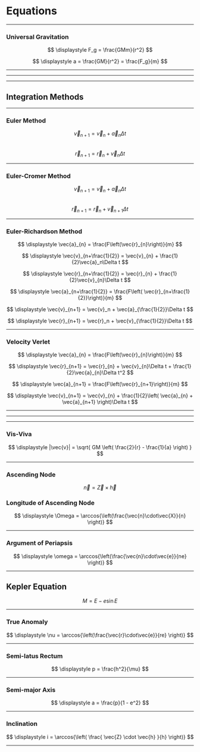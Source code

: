 

<title>Equations</title>

<Prose>

# Equations  


---
### Universal Gravitation
$$ \displaystyle F_g = \frac{GMm}{r^2} $$

$$ \displaystyle a = \frac{GM}{r^2} = \frac{F_g}{m} $$

---  
---  
---  


## Integration Methods

---

### Euler Method

$$ \displaystyle \vec{v}_{n+1} = \vec{v}_n + \vec{a}_n\Delta t $$  
$$ \displaystyle \vec{r}_{n+1} = \vec{r}_n + \vec{v}_n\Delta t $$

---

### Euler-Cromer Method 

$$ \displaystyle \vec{v}_{n+1} = \vec{v}_n + \vec{a}_n\Delta t $$  
$$ \displaystyle \vec{r}_{n+1} = \vec{r}_n + \vec{v}_{n+1}\Delta t $$

---

### Euler-Richardson Method

$$ \displaystyle \vec{a}_{n} = \frac{F\left(\vec{r}_{n}\right)}{m} $$  

$$ \displaystyle \vec{v}_{n+\frac{1}{2}} = \vec{v}_{n} + \frac{1}{2}\vec{a}_n\Delta t $$  

$$ \displaystyle \vec{r}_{n+\frac{1}{2}} = \vec{r}_{n} + \frac{1}{2}\vec{v}_{n}\Delta t $$

$$ \displaystyle \vec{a}_{n+\frac{1}{2}} = \frac{F\left( \vec{r}_{n+\frac{1}{2}}\right)}{m} $$ 


$$ \displaystyle \vec{v}_{n+1} = \vec{v}_n + \vec{a}_{\frac{1}{2}}\Delta t $$  

$$ \displaystyle \vec{r}_{n+1} = \vec{r}_n + \vec{v}_{\frac{1}{2}}\Delta t $$

---

### Velocity Verlet

$$ \displaystyle \vec{a}_{n} = \frac{F\left(\vec{r}_{n}\right)}{m} $$  

$$ \displaystyle \vec{r}_{n+1} = \vec{r}_{n} + \vec{v}_{n}\Delta t + \frac{1}{2}\vec{a}_{n}\Delta t^2 $$

$$ \displaystyle \vec{a}_{n+1} = \frac{F\left(\vec{r}_{n+1}\right)}{m} $$  

$$ \displaystyle \vec{v}_{n+1} = \vec{v}_{n} + \frac{1}{2}\left( \vec{a}_{n} + \vec{a}_{n+1} \right)\Delta t $$  


---
---
---
### Vis-Viva

$$ \displaystyle |\vec{v}| = \sqrt{ GM \left( \frac{2}{r} - \frac{1}{a} \right) } $$

---
### Ascending Node

$$ \displaystyle \vec{n} = \vec{Z} \times \vec{h} $$

### Longitude of Ascending Node


$$ \displaystyle \Omega = \arccos{\left(\frac{\vec{n}\cdot\vec{X}}{n}  \right)} $$

---
### Argument of Periapsis


$$ \displaystyle \omega = \arccos{\left(\frac{\vec{n}\cdot\vec{e}}{ne}  \right)} $$

--- 

## Kepler Equation 

$$ \displaystyle M = E -  e\sin{E} $$

---

### True Anomaly

$$ \displaystyle \nu = \arccos{\left(\frac{\vec{r}\cdot\vec{e}}{re}  \right)} $$

---
### Semi-latus Rectum

$$ \displaystyle p = \frac{h^2}{\mu} $$

---
### Semi-major Axis

$$ \displaystyle a = \frac{p}{1 - e^2} $$

---
### Inclination

$$ \displaystyle i = \arccos{\left( \frac{ \vec{Z} \cdot \vec{h} }{h} \right)} $$

---



</Prose>
